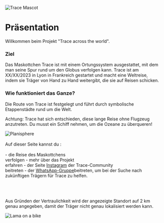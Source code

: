 
<br /> <br />
<div style={{ width: '100%', margin: '0 auto', textAlign: 'center' }}>
 <div style={{ display: "flex", justifyContent: "center" }}>
  <img src="/img/Mascotte/Resize/tracefullbodydetoure.svg" alt="Trace Mascot" />
</div>

# Präsentation

Willkommen beim Projekt "Trace across the world".

### Ziel

Das Maskottchen Trace ist mit einem Ortungssystem ausgestattet, mit dem man seine Spur rund um den Globus verfolgen kann. Trace ist am XX/XX/2023 in Lyon in Frankreich gestartet und macht eine Weltreise, indem sie Träger von Hand zu Hand weitergibt, die sie auf Reisen schicken.

### Wie funktioniert das Ganze?

Die Route von Trace ist festgelegt und führt durch symbolische Etappenstädte rund um die Welt.

Achtung: Trace hat sich entschieden, diese lange Reise ohne Flugzeug anzutreten. Du musst ein Schiff nehmen, um die Ozeane zu überqueren!

<div style={{ width:'100%',height:'auto'}}>
  <img src="/img/Mascotte/Resize/planisphere.svg" alt="Planisphere" loading="lazy"  />
</div>
<br/>
Auf dieser Seite kannst du :
<br/>
<br/>- die Reise des Maskottchens
<br/>verfolgen - mehr über das Projekt
<br/>erfahren - der Seite <a href="https://www.instagram.com/traceacrosstheworld/" target="_blank" rel="noopener noreferrer">Instagram</a> der Trace-Community
<br/>beitreten - der <a href="https://chat.whatsapp.com/FKwW0q23yVk3OdKNKAxGnE" target="_blank" rel="noopener noreferrer">WhatsApp-Gruppe</a>beitreten, um bei der Suche nach zukünftigen Trägern für Trace zu helfen.

<br/><br/><br/>
Aus Gründen der Vertraulichkeit wird der angezeigte Standort auf 2 km genau angegeben, damit der Träger nicht genau lokalisiert werden kann.
<br/>

<div style={{ display: "flex", justifyContent: "center" }}>
  <img src="/img/Mascotte/Resize/lama-on-a-bike.svg" alt="Lama on a bike" />
</div>
</div>
